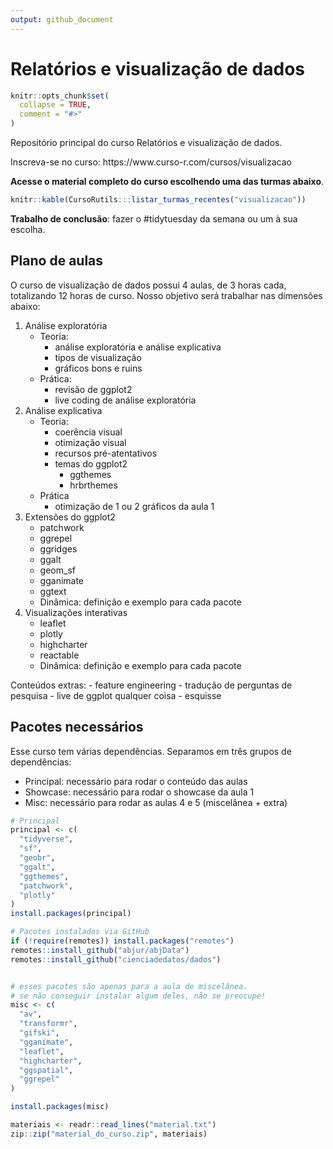 ```yaml
---
output: github_document
---
```


# Relatórios e visualização de dados

<!-- README.md is generated from README.Rmd. Please edit that file -->

```r
knitr::opts_chunk$set(
  collapse = TRUE,
  comment = "#>"
)
```

Repositório principal do curso Relatórios e visualização de dados.

Inscreva-se no curso: https://www.curso-r.com/cursos/visualizacao

**Acesse o material completo do curso escolhendo uma das turmas abaixo**.

```r
knitr::kable(CursoRutils:::listar_turmas_recentes("visualizacao"))
```

**Trabalho de conclusão**: fazer o #tidytuesday da semana ou um à sua escolha.

## Plano de aulas

O curso de visualização de dados possui 4 aulas, de 3 horas cada, totalizando 12 horas de curso. Nosso objetivo será trabalhar nas dimensões abaixo:

1. Análise exploratória
    - Teoria:
      - análise exploratória e análise explicativa
      - tipos de visualização
      - gráficos bons e ruins
    - Prática:
      - revisão de ggplot2
      - live coding de análise exploratória
2. Análise explicativa
    - Teoria:
      - coerência visual
      - otimização visual
      - recursos pré-atentativos
      - temas do ggplot2
          - ggthemes
          - hrbrthemes
    - Prática
      - otimização de 1 ou 2 gráficos da aula 1
3. Extensões do ggplot2
    - patchwork
    - ggrepel
    - ggridges
    - ggalt
    - geom_sf
    - gganimate
    - ggtext
    - Dinâmica: definição e exemplo para cada pacote
4. Visualizações interativas
    - leaflet
    - plotly
    - highcharter
    - reactable
    - Dinâmica: definição e exemplo para cada pacote

Conteúdos extras:
    - feature engineering
    - tradução de perguntas de pesquisa
    - live de ggplot qualquer coisa
    - esquisse

## Pacotes necessários

Esse curso tem várias dependências. Separamos em três grupos de dependências:

- Principal: necessário para rodar o conteúdo das aulas
- Showcase: necessário para rodar o showcase da aula 1
- Misc: necessário para rodar as aulas 4 e 5 (miscelânea + extra)

```r

# Principal
principal <- c(
  "tidyverse",
  "sf",
  "geobr",
  "ggalt",
  "ggthemes",
  "patchwork",
  "plotly"
)
install.packages(principal)

# Pacotes instalados via GitHub
if (!require(remotes)) install.packages("remotes")
remotes::install_github("abjur/abjData")
remotes::install_github("cienciadedatos/dados")


# esses pacotes são apenas para a aula de miscelânea.
# se não conseguir instalar algum deles, não se preocupe!
misc <- c(
  "av", 
  "transformr", 
  "gifski",
  "gganimate",
  "leaflet",
  "highcharter",
  "ggspatial",
  "ggrepel"
)

install.packages(misc)

```


```r
materiais <- readr::read_lines("material.txt")
zip::zip("material_do_curso.zip", materiais)
```

